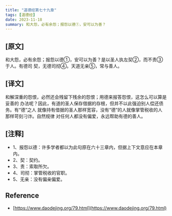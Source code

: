 ```yaml
---
title: "道德经第七十九章"
tags: [道德经]
date: 2023-11-18
summary: 和大怨，必有余怨；报怨以德①，安可以为善？
---
```


## [原文]

和大怨，必有余怨；报怨以德①，安可以为善？是以圣人执左契②，而不责③于人。有德司
契，无德司彻④。天道无亲⑤，常与善人。

## [译文]

和解深重的怨恨，必然还会残留下残余的怨恨；用德来报答怨恨，这怎么可以算是妥善的
办法呢？因此，有道的圣人保存借据的存根，但并不以此强迫别人偿还债务。有“德”之人
就像持有借据的圣人那样宽容，没有“德”的人就像掌管税收的人那样苛刻刁诈。自然规律
对任何人都没有偏爱，永远帮助有德的善人。

## [注释]

- 1、报怨以德：许多学者都以为此句原在六十三章内，但据上下文意应在本章内。
- 2、契：契约。
- 3、责：索取所欠。
- 4、司彻：掌管税收的官职。
- 5、无亲：没有偏亲偏爱。

## Reference

- [https://www.daodejing.org/79.html](https://www.daodejing.org/79.html)